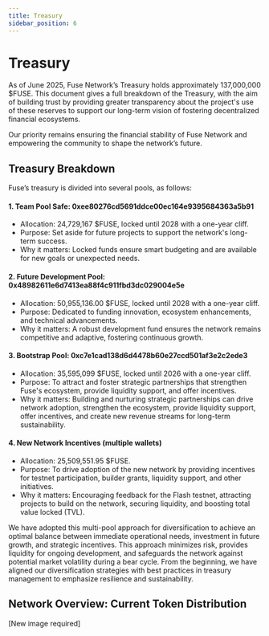 ```yaml
---
title: Treasury
sidebar_position: 6
---
```


# Treasury

As of June 2025, Fuse Network’s Treasury holds approximately 137,000,000 $FUSE. This document gives a full breakdown of the Treasury, with the aim of building trust by providing greater transparency about the project's use of these reserves to support our long-term vision of fostering decentralized financial ecosystems.

Our priority remains ensuring the financial stability of Fuse Network and empowering the community to shape the network’s future.

## Treasury Breakdown

Fuse’s treasury is divided into several pools, as follows:

#### 1. Team Pool Safe: 0xee80276cd5691ddce00ec164e9395684363a5b91

* Allocation: 24,729,167 $FUSE, locked until 2028 with a one-year cliff.
* Purpose: Set aside for future projects to support the network's long-term success.
* Why it matters: Locked funds ensure smart budgeting and are available for new goals or unexpected needs.

#### 2. Future Development Pool: 0x48982611e6d7413ea88f4c911fbd3dc029004e5e

* Allocation: 50,955,136.00 $FUSE, locked until 2028 with a one-year cliff.
* Purpose: Dedicated to funding innovation, ecosystem enhancements, and technical advancements.
* Why it matters: A robust development fund ensures the network remains competitive and adaptive, fostering continuous growth.

#### 3. Bootstrap Pool: 0xc7e1cad138d6d4478b60e27ccd501af3e2c2ede3

* Allocation: 35,595,099 $FUSE, locked until 2026 with a one-year cliff. 
* Purpose: To attract and foster strategic partnerships that strengthen Fuse's ecosystem, provide liquidity support, and offer incentives.
* Why it matters: Building and nurturing strategic partnerships can drive network adoption, strengthen the ecosystem, provide liquidity support, offer incentives, and create new revenue streams for long-term sustainability.

#### 4. New Network Incentives (multiple wallets)

* Allocation: 25,509,551.95 $FUSE.
* Purpose: To drive adoption of the new network by providing incentives for testnet participation, builder grants, liquidity support, and other initiatives.
* Why it matters: Encouraging feedback for the Flash testnet, attracting projects to build on the network, securing liquidity, and boosting total value locked (TVL).

We have adopted this multi-pool approach for diversification to achieve an optimal balance between immediate operational needs, investment in future growth, and strategic incentives. This approach minimizes risk, provides liquidity for ongoing development, and safeguards the network against potential market volatility during a bear cycle. From the beginning, we have aligned our diversification strategies with best practices in treasury management to emphasize resilience and sustainability.

## Network Overview: Current Token Distribution

\[New image required]
